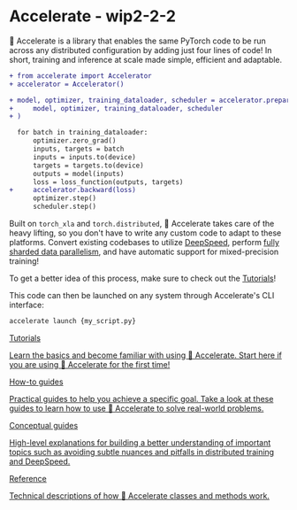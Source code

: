 <!--Copyright 2022 The HuggingFace Team. All rights reserved.

Licensed under the Apache License, Version 2.0 (the "License"); you may not use this file except in compliance with
the License. You may obtain a copy of the License at

http://www.apache.org/licenses/LICENSE-2.0

Unless required by applicable law or agreed to in writing, software distributed under the License is distributed on
an "AS IS" BASIS, WITHOUT WARRANTIES OR CONDITIONS OF ANY KIND, either express or implied. See the License for the
specific language governing permissions and limitations under the License.
-->

# Accelerate - wip2-2-2

🤗 Accelerate is a library that enables the same PyTorch code to be run across any distributed configuration by adding just four lines of code! In short, training and inference at scale made simple, efficient and adaptable.

```diff
+ from accelerate import Accelerator
+ accelerator = Accelerator()

+ model, optimizer, training_dataloader, scheduler = accelerator.prepare(
+     model, optimizer, training_dataloader, scheduler
+ )

  for batch in training_dataloader:
      optimizer.zero_grad()
      inputs, targets = batch
      inputs = inputs.to(device)
      targets = targets.to(device)
      outputs = model(inputs)
      loss = loss_function(outputs, targets)
+     accelerator.backward(loss)
      optimizer.step()
      scheduler.step()
```

Built on `torch_xla` and `torch.distributed`, 🤗 Accelerate takes care of the heavy lifting, so you don't have to write any custom code to adapt to these platforms.
Convert existing codebases to utilize [DeepSpeed](usage_guides/deepspeed), perform [fully sharded data parallelism](usage_guides/fsdp), and have automatic support for mixed-precision training! 

<Tip> 

  To get a better idea of this process, make sure to check out the [Tutorials](basic_tutorials/overview)! 

</Tip>


This code can then be launched on any system through Accelerate's CLI interface:
```bash
accelerate launch {my_script.py}
```

<div class="mt-10">
  <div class="w-full flex flex-col space-y-4 md:space-y-0 md:grid md:grid-cols-2 md:gap-y-4 md:gap-x-5">
    <a class="!no-underline border dark:border-gray-700 p-5 rounded-lg shadow hover:shadow-lg" href="./basic_tutorials/overview"
      ><div class="w-full text-center bg-gradient-to-br from-blue-400 to-blue-500 rounded-lg py-1.5 font-semibold mb-5 text-white text-lg leading-relaxed">Tutorials</div>
      <p class="text-gray-700">Learn the basics and become familiar with using 🤗 Accelerate. Start here if you are using 🤗 Accelerate for the first time!</p>
    </a>
    <a class="!no-underline border dark:border-gray-700 p-5 rounded-lg shadow hover:shadow-lg" href="./usage_guides/explore"
      ><div class="w-full text-center bg-gradient-to-br from-indigo-400 to-indigo-500 rounded-lg py-1.5 font-semibold mb-5 text-white text-lg leading-relaxed">How-to guides</div>
      <p class="text-gray-700">Practical guides to help you achieve a specific goal. Take a look at these guides to learn how to use 🤗 Accelerate to solve real-world problems.</p>
    </a>
    <a class="!no-underline border dark:border-gray-700 p-5 rounded-lg shadow hover:shadow-lg" href="./concept_guides/gradient_synchronization"
      ><div class="w-full text-center bg-gradient-to-br from-pink-400 to-pink-500 rounded-lg py-1.5 font-semibold mb-5 text-white text-lg leading-relaxed">Conceptual guides</div>
      <p class="text-gray-700">High-level explanations for building a better understanding of important topics such as avoiding subtle nuances and pitfalls in distributed training and DeepSpeed.</p>
   </a>
    <a class="!no-underline border dark:border-gray-700 p-5 rounded-lg shadow hover:shadow-lg" href="./package_reference/accelerator"
      ><div class="w-full text-center bg-gradient-to-br from-purple-400 to-purple-500 rounded-lg py-1.5 font-semibold mb-5 text-white text-lg leading-relaxed">Reference</div>
      <p class="text-gray-700">Technical descriptions of how 🤗 Accelerate classes and methods work.</p>
    </a>
  </div>
</div>

